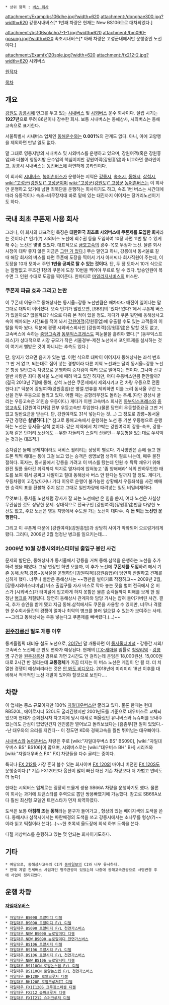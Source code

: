  * 상위 항목 : [[버스 회사]]

attachment:/Examplbs106dhe.jpg?width=620
attachment:/donghae300.jpg?width=620
강릉시내버스[* 1번째 차량은 현재는 New BS106으로 대차되었다.]

attachment:/bs106sokcho7-1-1.jpg?width=620
attachment:/bm090-gosung.jpg?width=620
속초시내버스[* 아래 차량은 고성군내에서만 운행중인 노선이다.]

attachment:/Examfx120sple.jpg?width=620
attachment:/fx212-2.jpg?width=620
시외버스

[http://lambogt2.blog.me 원작자]

[[목차]]
== 개요 ==
[[강원도]] [[강릉시]]에 연고를 두고 있는 [[시내버스]] 및 [[시외버스]] 운수 회사이다. 설립 시기는 '''1927년'''으로 무려 86년이나 장수한 회사. 보통 시내버스는 동해상사, 시외버스는 동해고속으로 표기한다.

서울특별시 시내버스 업체인 [[동해운수]]와는 '''0.001%'''의 관계도 없다. 아니, 아예 고양행을 제외하면 만날 일도 없다.

말 그대로 영동지방의 시내버스 및 시외버스를 운행하고 있으며, 강원여객(혹은 강원흥업)과 더불어 영동지방 운수업의 핵심이지만 강원여객(강원흥업)과 비교하면 콩라인이고, 강릉시 시내버스는 [[동진버스]]에 확연하게 콩라인이다.

이 회사의 [[시내버스]], [[농어촌버스]]가 운행하는 지역은 [[강릉시]], [[속초시]], [[동해시]], [[삼척시]], [[wiki:"고성군(강원도)" 고성군]]이며 [[wiki:"고성군(강원도)" 고성군]] [[농어촌버스]]는 이 회사만 운행하고 있기에 남한 최북단을 운행하는 회사이기도 하고, 속초 1번 버스는 시간대에 따라 유동적이나 속초~비무장지대 바로 밑에 있는 대진까지 이어지는 장거리노선이기도 하다.

== 국내 최초 쿠폰제 사용 회사 == 
그러나, 이 회사의 대표적인 특징은 '''대한민국 최초로 시외버스에 쿠폰제를 도입한 회사'''라는 것이다.[* 인기(?) 시외버스 노선에 회수권 등을 도입하여 10장 사면 11번 탈 수 있게 해 주는 노선은 몇몇 있었다. 대표적으로 [[금호고속]]의 광주-목포 무정차 노선. 물론 회사 사정이 대략 좋지 않은 지금은 [[그런 거 없다]].] 무슨 말인고 하니, 강릉에서 동서울로 갈 때 해당 회사의 버스를 타면 쿠폰에 도장을 찍어서 기사 아저씨나 회사직원이 주는데, 이 도장을 10개 모아서 주면 '''1번을 공짜로 탈 수 있는 것이다.''' 단, 두 장 모아서 10개 식으로는 얄짤없고 무조건 1장의 쿠폰에 도장 10번을 찍어야 무료로 탈 수 있다. 탑승인원이 복수면 그 인원 수대로 도장을 찍어준다. 한마디로 [[마일리지]]서비스의 버스판.

=== 쿠폰제 파급 효과 그리고 논란 ===
이 쿠폰제 이용으로 동해상사는 동서울~강릉 노선만큼은 배차마다 매진이 일어나는 말 그대로 대박이 이어졌다. 오죽 인기가 많았으면, [SBS]의 '있다! 없다?'에서 쿠폰제 버스가 있을까요? 없을까요? 식으로 다뤄 본 적이 있을 정도. 게다가 쿠폰 뒷면에 동해상사고속이 배차되는 시간표를 적어 놔서 [[강원여객]](강원흥업)에 유출될 수도 있는 고객들의 이탈을 막아 놨다. 덕분에 경쟁 시외버스회사인 [강원여객](강원흥업)은 말할 것도 없고, 고속버스에 속하는 [[중앙고속]]과 [[동부익스프레스]]도 피눈물을 흘려야 했다.[* [동부익스프레스]가 상대적으로 시장 규모가 작은 서울경부-제천 노선에서 포인트제를 실시하는 것이 여기서 삘받은 것이 아니냐는 추측도 있다.]

단, 양지가 있으면 음지가 있는 법. 이런 식으로 대박이 이어지자 동해상사는 좌석 번호 그 딴 거 없고, 되는대로 집어 넣는 경향이라 다른 지역 노선과는 달리 동서울~강릉 노선은 항상 일반고속 차량으로 운행하여 승차감이 여러 모로 떨어지는 편이다. 그나마 신규 일반 차량은 죄다 동서울 노선에 때려 박고 있긴 하지만, 어디 우등버스만큼 편안할까?(결국 2013년 7월에 동해, 삼척 노선은 쿠폰제에서 제외시키고 전 차량 우등으로 전환한다.)[* 덕분에 강원여객(강원흥업)은 명절.연휴를 제외하면 이를 노려 동서울 구간 노선을 전부 우등으로 돌리고 있다. 어쩔 때는 공항리무진도 돌리는 추세.(다만 평상시 굴리는 우등고속은 31인승 우등이다.) 게다가 이젠 고속버스 회사인 [[동부익스프레스]]와 [[중앙고속]]도 [강원여객]처럼 전부 우등고속만 투입한다.(물론 당연히 우등할증요금 그딴 거 없고 일반요금을 받는다. 단, 강원여객도 31석 넣는다는 것....) 그 정도로 강릉~동서울 구간 경쟁은 '''살벌하다.'''][* 참고로 동해고속에서 운행하는 노선 중 기본 우등형으로 운행하는 노선은 동서울-삼척 뿐이다. 같은 지역에서 치고박는 강원여객이 강릉-속초, 강릉-동해 같은 단거리 노선에도 --무한 차돌리기 스킬의 산물인-- 우등형을 있는대로 쑤셔박는 것과는 대조적.]

승차감은 둘째 문제치더라도 서비스 퀄리티는 상당히 별로다. 기사양반은 손에 들고 핸드폰 찍찍 해대는 통에 그걸 보고 있는 승객은 생명보험 생각이 절로 나는데, 매우 불친절하다. 혹자는, 동서울에서 강릉을 가려고 이 버스를 탔는데 인원 수 꽉꽉 채우기 위해 완전 필름 돌아간 취객까지 억지로 옆자리에 앉혀놓고 '좀 양해해라' 식의 안하무인한 태도를 보여 줘서 공짜고 나발이고 절대 동해상사 버스 안 탄다는 말까지 할 정도. 게다가, 우등차량이 고장났다거나 기타 이유로 운행이 불가능한 상황에서 우등좌석을 사전 예매한 승객의 표를 환불해 주지 않고 그대로 일반차량에 때려넣는 일도 비일비재하다.

무엇보다, 동서울 노선처럼 장사가 잘 되는 노선에만 온 힘을 쏟지, 여타 노선은 사실상 무관심한 것도 상당한 문제. 상대적으로 전국구인 [강원여객](강원흥업)만큼 다양한 노선도 없고, 주요 노선은 영동 지방에서 수도권 가는 노선이 대다수. 즉 '''돈 되는 노선만 운행한다.'''.

그리고 이 쿠폰제 때문에 [강원여객](강원흥업)과 상당히 사이가 악화되어 으르렁거리게 됐다. 그러다, 2009년 2월 엄청난 병크를 일으키는데....
=== 2009년 10월 강릉시외버스터미널 출입구 봉인 사건 ===
문제의 발단은, 동해상사가 동서울에서 강릉을 거쳐 동해.삼척을 운행하는 노선을 추가하려 했을 때였다. 그냥 연장만 하면 모를까, 이 추가 노선에 '''쿠폰제를 도입'''하려 해서 기존 동해.삼척.강릉~동서울을 운행하던 [강원여객](강원흥업)이 당연히 반발하고 견제를 심하게 했다.
너무나 삘받은 동해상사는 ~~깽판을 벌이기로 작정하고~~ 2009년 2월, [강릉시외버스터미널] 버스 출입구를 자사 버스로 막아 놓는 짓을 벌여 전국에서 온 버스가 [시외버스]가 터미널에 입고하게 하지 못함은 물론 승객들까지 피해를 보게 한 엄청난 [[병크]]를 저질렀다.
당연히 동해상사 관계자와 담당 기사는 잡혀 들어가버린 사건. 결국, 추가 승인을 받게 됐고 지금 동해.삼척에서도 쿠폰을 사용할 수 있지만, 너무나 격렬한 운수회사들간의 경쟁이 얼마나 최악의 병크를 불러 일으킬 수 있는가 보여주는 사례. ~~그리고 동해상사는 우등 넣는다고 쿠폰제를 빼버렸다.(...)~~

=== [[원주강릉선]] 철도 개통 이후 ===
동계올림픽 대비용 철도 노선으로, [[2017년]] 말 개통하면 이 [[동서울터미널]] - 강릉간 시외/고속버스 노선에 큰 판도 변화가 예상된다. 현재의 [[ITX-새마을]] 임률로 [[청량리역]] - [[강릉역]] 구간을 [[원주강릉선]] 경유로 가면 2시간도 안 걸리는데 운임은 18,000원선. 15,000원대로 2시간 반 걸리는데 '''교통정체'''가 가끔 터지는 이 버스 노선은 게임이 안 될 터. 더 치열한 경쟁이 예상되리라는 것은 [[안 봐도 비디오]]다. 2018년에
미리미리 18년 이후를 대비해서 적극적인 노선 개발이 있어야 할것으로 보인다....
== 차량 ==
이 업체는 중소 규모이지만 100% [[자일대우버스]]만 굴리고 있다.
물론 한때는 현대 RB520L, 에어로시티 520L도 굴리긴했지만 2001년도를 기준으로 대우버스로 교체되었으며 현대가 순회전시차 차고지에 당시 대세로 떠올랐던 유니버스와 뉴슈퍼를 보내주었는데도 관심이 없었던건지 엔진룸만 열어보고 돌려보냈다는 [흠좀무]한 일이 있었다.--난 대우와의 으리를 지킨다-- 이 정도면 KD와 경북고속을 훨씬 뛰어넘는 대우빠이다.

[[시내버스]]와 [[농어촌버스]] 차량은 주로 [wiki:"자일대우버스 BS" BS090], [wiki:"자일대우버스 BS" BS106]이 많으며, 시외버스로는 [wiki:"대우버스 BH" BH] 시리즈와 [wiki:"자일대우버스 FX" FX] 차량들을 다수 굴리는 중이다. 

특히나 [[자일대우버스 FX#s-4|FX 212]]를 가장 흔히 볼수 있는 회사이며 [[자일대우버스 FX#s-3|FX 120]]의 마이너 버전인 [[자일대우버스 FX#s-3.2|FX 120S]]도 운행중이다.[* 기존 FX120보다 옵션이 많이 빠진 대신 기존 차량보다 더 가볍고 연비도 더 높다]

한때는 시외버스 업체로는 굉장히 드물게 쌍용 SB66A 차량을 운행하기도 했다. 물론 이 회사는 과거에 트랜스타를 주력으로 뽑던 쌍용빠였기에 가능했다. 참고로 SB66A보다 훨씬 최신형 모델인 트랜스타가 먼저 퇴역하였다.

도색은 보통 '''아침해 뜨는 동해'''라는 문구가 들어가고 {{{#ff0000 붉은산}}}, {{{#00ffff 푸른산}}}형상의 있는 베이지색의 도색을 쓴다. 동해시나 삼척시에서는 파란배경의 도색을 쓰고 강릉시에서는 소나무를 형상(?)~~이라 읽고 떡칠이라 쓴다(...)~~한 초록색 올도장에 회색 하부 도색을 쓴다.

디젤 저상버스를 운행하고 있는 몇 안되는 회사이기도하다.
== 기타 ==
 * 여담으로, 동해상사고속의 CI가 [[동아일보]]의 CI와 너무 유사하다.
 * 한때 계열 전세버스 사업자인 명주관광이 있었는데 나중에 동해고속관광으로 사명변경 후에 사업이 정리되었다.
==  운행 차량  ==
==== [[자일대우버스]] ====
 * [[자일대우버스 BS|자일대우 BS090 로얄미디 디젤]]
 * [[자일대우버스 BS|자일대우 BS090 로얄미디 F/L 디젤]]
 * [[자일대우버스 BS|자일대우 BS090 로얄미디 F/L 천연가스버스]]
 * [[자일대우버스 BS|자일대우 NEW BS090 뉴로얄미디 디젤]]
 * [[자일대우버스 BS|자일대우 NEW BS090 뉴로얄미디 천연가스버스]]
 * [[자일대우버스 BS|자일대우 BS106 로얄시티 디젤]]
 * [[자일대우버스 BS|자일대우 BS106 로얄시티 F/L 디젤]]
 * [[자일대우버스 BS|자일대우 BS106 로얄시티 F/L 천연가스버스]]
 * [[자일대우버스 BS|자일대우 NEW BS106 뉴로얄시티 디젤]]
 * [[자일대우버스 BS|자일대우 BS110CN 로얄논스텝 F/L 디젤]]
 * [[자일대우버스 BS|자일대우 BS110CN 로얄논스텝 F/L 천연가스버스]]
 * [[자일대우버스 BH|자일대우 BH120F 로얄크루저 디젤]]
 * [[자일대우버스 BH|자일대우 BH120F 로얄크루저II 디젤]]
 * [[자일대우버스 FX|자일대우 FXII120S 크루징스페셜 디젤]]
 * [[자일대우버스 FX|자일대우 FX212 슈퍼크루저 디젤]]
 * [[자일대우버스 FX|자일대우 FXII212 슈퍼크루저 디젤]]

